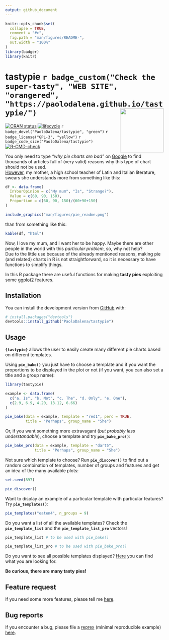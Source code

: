 ```yaml
---
output: github_document
---
```


<!-- README.md is generated from README.Rmd. Please edit that file -->

```r
knitr::opts_chunk$set(
  collapse = TRUE,
  comment = "#>",
  fig.path = "man/figures/README-",
  out.width = "100%"
)
library(badger)
library(knitr)
```

# tastypie `r badge_custom("Check the super-tasty", "WEB SITE", "orangered", "https://paolodalena.github.io/tastypie/")` <img src="man/figures/logo.png" align="right" height="139" />

<!-- badges: start -->
[![CRAN status](https://www.r-pkg.org/badges/version/tastypie)](https://CRAN.R-project.org/package=tastypie)
[![lifecycle](https://img.shields.io/badge/lifecycle-maturing-blue.svg)](https://lifecycle.r-lib.org/articles/stages.html)
`r badge_devel("PaoloDalena/tastypie", "green")`
`r badge_license("GPL-3", "yellow")`
`r badge_code_size("PaoloDalena/tastypie")`
[![R-CMD-check](https://github.com/PaoloDalena/tastypie/workflows/R-CMD-check/badge.svg)](https://github.com/PaoloDalena/tastypie/actions)
<!-- badges: end -->

You only need to type *"why pie charts are bad"* on [Google](https://www.google.com/search?q=why+pie+charts+are+bad) to find thousands of articles full of (very valid) reasons why this type of chart should not be used.  
[However](https://github.com/PaoloDalena/tastypie/blob/main/meme.jpeg), my mother, a high school teacher of Latin and Italian literature, swears she understands more from something like this:

```r
df <- data.frame(
  InYourOpinion = c("My mum", "Is", "Strange?"),
  Value = c(60, 90, 150),
  Proportion = c(60, 90, 150)/(60+90+150)
)
```

```r
include_graphics("man/figures/pie_readme.png")
```

than from something like this:

```r
kable(df, "html")
```

Now, I love my mum, and I want her to be happy. Maybe there are other people in the world with this *particular problem*, so, why not help?  
Due to the little use because of the already mentioned reasons, making pie (and related) charts in R is not straightforward, so it is necessary to have functions to simplify things.  
  
In this R package there are useful functions for making **tasty pies** exploiting some [ggplot2](https://ggplot2.tidyverse.org/) features.

## Installation

You can install the development version from [GitHub](https://github.com/) with:

``` r
# install.packages("devtools")
devtools::install_github("PaoloDalena/tastypie")
```

## Usage

**`{tastypie}`** allows the user to easily create many different pie charts based on different templates.  
  
Using **`pie_bake()`** you just have to choose a template and if you want the proportions to be displayed in the plot or not (if you want, you can also set a title and a group name):

```r
library(tastypie)
```

```r
example <- data.frame(
  c("a. Is", "b. Not", "c. The", "d. Only", "e. One"),
  c(2.9, 6.9, 4.20, 13.12, 6.66)
)

pie_bake(data = example, template = "red1", perc = TRUE,
         title = "Perhaps", group_name = "She")
```

Or, if you want something more extravagant (*but probably less understandable*), choose a template and try **`pie_bake_pro()`**:

```r
pie_bake_pro(data = example, template = "dart5",
             title = "Perhaps", group_name = "She")
```


Not sure which template to choose? Run **`pie_discover()`** to find out a random combination of templates, number of groups and features and get an idea of the many available plots:  
  
```r
set.seed(897)
```
```r
pie_discover()
```

Want to display an example of a particular template with particular features? Try **`pie_templates()`**:

```r
pie_templates("eaten4", n_groups = 9)
```


Do you want a list of all the available templates? Check the **`pie_template_list`** and the **`pie_template_list_pro`** vectors!
```r
pie_template_list # to be used with pie_bake()

pie_template_list_pro # to be used with pie_bake_pro()
```

Do you want to see all possible templates displayed? [Here](https://paolodalena.github.io/tastypie/articles/available_templates.html) you can find what you are looking for.

**Be curious, there are many tasty pies!**

## Feature request
If you need some more features, please tell me 
[here](https://github.com/PaoloDalena/tastypie/issues).


## Bug reports
If you encounter a bug, please file a
[reprex](https://github.com/tidyverse/reprex)
(minimal reproducible example)
[here](https://github.com/PaoloDalena/tastypie/issues).
